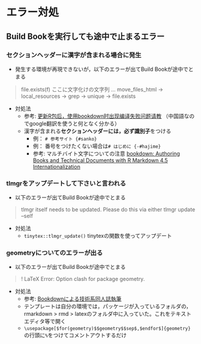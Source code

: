 # エラー対処 {#error}

## Build Bookを実行しても途中で止まるエラー {#error_bbstop}

### セクションヘッダーに漢字が含まれる場合に発生 {#error_bbstop_kanji}

* 発生する環境が再現できないが，以下のエラーが出てBuild Bookが途中でとまる

> file.exists(f) ここに文字化けの文字列  <Anonymous> ... move_files_html -> local_resources -> grep -> unique -> file.exists

* 対処法
    + 参考: [更新R包后，使用bookdown时出现编译失败问题请教](https://d.cosx.org/d/420961-r-bookdown) （中国語なのでgoogle翻訳を使うと何となく分かる）
    + 漢字が含まれる**セクションヘッダーには，必ず識別子**をつける
      * 例： `# 参考サイト {#sanko}`
      * 例： 番号をつけたくない場合は`# はじめに {-#hajime}`
      * 参考: マルチバイト文字についての注意 [bookdown: Authoring Books and Technical Documents with R Markdown 4.5 Internationalization](https://bookdown.org/yihui/bookdown/internationalization.html)

### tlmgrをアップデートして下さいと言われる {#error_bbstop_tlmgr}

* 以下のエラーが出てBuild Bookが途中でとまる

>tlmgr itself needs to be updated.
Please do this via either
  tlmgr update --self

* 対処法
    + `tinytex::tlmgr_update()` tinytexの関数を使ってアップデート
    
### geometryについてのエラーが出る {#error_bbstop_geo}

* 以下のエラーが出てBuild Bookが途中でとまる

> ! LaTeX Error: Option clash for package geometry.

* 対処法
    + 参考: [Bookdownによる技術系同人誌執筆](https://teastat.blogspot.com/2019/01/bookdown.html)
    + テンプレートは自分の環境では，パッケージが入っているフォルダの，rmarkdown > rmd > latexのフォルダ中に入っていた。これをテキストエディタ等で開く
    + `\usepackage[$for(geometry)$$geometry$$sep$,$endfor$]{geometry}`の行頭に`% `をつけてコメントアウトするだけ


